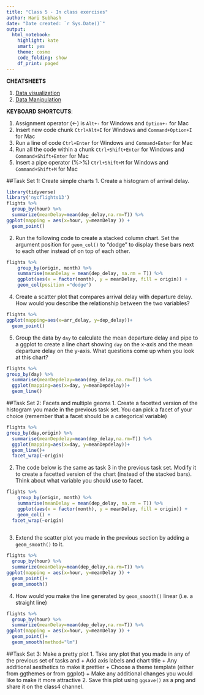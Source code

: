 ```yaml
---
title: "Class 5 - In class exercises"
author: Hari Subhash
date: "Date created: `r Sys.Date()`"
output:
  html_notebook:
    highlight: kate
    smart: yes
    theme: cosmo
    code_folding: show
    df_print: paged
---
```

**CHEATSHEETS**

1. [Data visualization](https://github.com/rstudio/cheatsheets/blob/master/data-visualization-2.1.pdf)
2. [Data Manipulation](https://github.com/rstudio/cheatsheets/blob/master/data-transformation.pdf)

**KEYBOARD SHORTCUTS**:

1. Assignment operator (<-) is `Alt+-` for Windows and `Option+-` for Mac
2. Insert new code chunk `Ctrl+Alt+I` for Windows and `Command+Option+I` for Mac
3. Run a line of code `Ctrl+Enter` for Windows and `Command+Enter` for Mac
4. Run all the code within a chunk `Ctrl+Shift+Enter` for Windows and `Command+Shift+Enter` for Mac
5. Insert a pipe operator (%>%) `Ctrl+Shift+M` for Windows and `Command+Shift+M` for Mac


##Task Set 1: Create simple charts
1. Create a histogram of arrival delay.
```r

library(tidyverse)
library('nycflights13')
flights %>% 
  group_by(hour) %>% 
  summarize(meanDelay=mean(dep_delay,na.rm=T)) %>% 
ggplot(mapping = aes(x=hour, y=meanDelay )) +
  geom_point()

```

2. Run the following code to create a stacked column chart. Set the argument position for `geom_col()` to "dodge" to display these bars next to each other instead of on top of each other.
```r
flights %>% 
    group_by(origin, month) %>% 
    summarise(meanDelay = mean(dep_delay, na.rm = T)) %>% 
    ggplot(aes(x = factor(month), y = meanDelay, fill = origin)) +
    geom_col(position ="dodge")
```
4. Create a scatter plot that compares arrival delay with departure delay. How would you describe the relationship between the two variables?
```r
flights %>% 
ggplot(mapping=aes(x=arr_delay, y=dep_delay))+
  geom_point()
```

5. Group the data by `day` to calculate the mean departure delay and pipe to a ggplot to create a line chart showing `day` on the x-axis and the mean departure delay on the y-axis. What questions come up when you look at this chart?
```r
flights %>% 
group_by(day) %>% 
  summarise(meanDepdelay=mean(dep_delay,na.rm=T)) %>% 
  ggplot(mapping=aes(x=day, y=meanDepdelay))+
  geom_line()

```

##Task Set 2: Facets and multiple geoms
1. Create a facetted version of the histogram you made in the previous task set. You can pick a facet of your choice (remember that a facet should be a categorical variable)
```r

flights %>% 
group_by(day,origin) %>% 
  summarise(meanDepdelay=mean(dep_delay,na.rm=T)) %>% 
  ggplot(mapping=aes(x=day, y=meanDepdelay))+
  geom_line()+
  facet_wrap(~origin)

```

  
2. The code below is the same as task 3 in the previous task set. Modify it to create a facetted version of the chart (instead of the stacked bars). Think about what variable you should use to facet. 
```r
flights %>% 
    group_by(origin, month) %>% 
    summarise(meanDelay = mean(dep_delay, na.rm = T)) %>% 
    ggplot(aes(x = factor(month), y = meanDelay, fill = origin)) +
    geom_col() +
  facet_wrap(~origin)
  

```

3. Extend the scatter plot you made in the previous section by adding a `geom_smooth()` to it.

```r
flights %>% 
  group_by(hour) %>% 
  summarize(meanDelay=mean(dep_delay,na.rm=T)) %>% 
ggplot(mapping = aes(x=hour, y=meanDelay )) +
  geom_point()+
  geom_smooth()
```


  

4. How would you make the line generated by `geom_smooth()` linear (i.e. a straight line)
```r
flights %>% 
  group_by(hour) %>% 
  summarize(meanDelay=mean(dep_delay,na.rm=T)) %>% 
ggplot(mapping = aes(x=hour, y=meanDelay )) +
  geom_point()+
  geom_smooth(method="lm")
```

##Task Set 3: Make a pretty plot
1. Take any plot that you made in any of the previous set of tasks and
    + Add axis labels and chart title
    + Any additional aesthetics to make it prettier
    + Choose a theme template (either from ggthemes or from ggplot)
    + Make any additional changes you would like to make it more attractive
2. Save this plot using `ggsave()` as a png and share it on the class4 channel.





